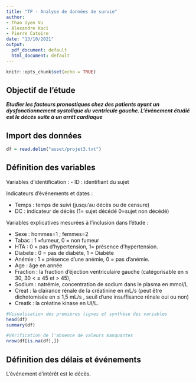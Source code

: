 ```yaml
---
title: "TP - Analyse de données de survie"
author:
- Thao Uyen Vu
- Alexandre Kaci
- Pierre Catoire
date: "13/10/2021"
output:
  pdf_document: default
  html_document: default
---
```


```r
knitr::opts_chunk$set(echo = TRUE)
```

## Objectif de l'étude

***Etudier les facteurs pronostiques chez des patients ayant un dysfonctionnement systolique du ventricule gauche. L'évènement étudié est le décès suite à un arrêt cardiaque***

## Import des données

```r
df = read.delim("asset/projet3.txt")
```

## Définition des variables

Variables d'identification :
- ID : identifiant du sujet

Indicateurs d'événements et dates :

- Temps : temps de suivi (jusqu’au décès ou de censure) 
- DC : indicateur de décès (1= sujet décédé 0=sujet non décédé) 

Variables explicatives mesurées à l'inclusion dans l'étude :

- Sexe : hommes=1 ; femmes=2
- Tabac : 1 =fumeur, 0 = non fumeur
- HTA : 0 = pas d’hypertension, 1= présence d’hypertension. 
- Diabete : 0 =  pas de diabète, 1  = Diabète
- Anémie : 1 = présence d’une anémie, 0 = pas d’anémie.
- Age : âge en année
- Fraction : la fraction d'éjection ventriculaire gauche (catégorisable en  ≤ 30, 30 < ≤ 45 et > 45),
- Sodium : natrémie, concentration de sodium dans le plasma en mmol/L
- Creat : la clairance rénale de la créatinine en mL/s (peut être dichotomisée en ≤ 1,5 mL/s , seuil d’une insuffisance rénale oui ou non)
- Creatk : la créatine kinase en UI/L.
  
```r
#Visualisation des premières lignes et synthèse des variables
head(df)
summary(df)

#Vérification de l'absence de valeurs manquantes
nrow(df[is.na(df),])
```

## Définition des délais et événements

L'événement d'intérêt est le décès.

